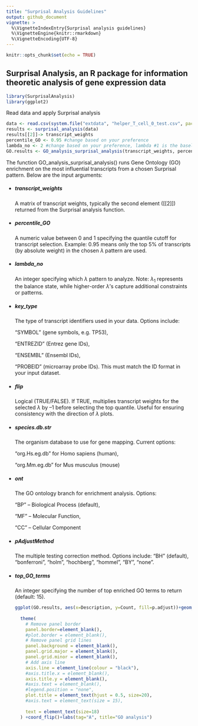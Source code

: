 ```yaml
---
title: "Surprisal Analysis Guidelines"
output: github_document
vignette: >
  %\VignetteIndexEntry{Surprisal analysis guidelines}
  %\VignetteEngine{knitr::rmarkdown}
  %\VignetteEncoding{UTF-8}
---
```



```r
knitr::opts_chunk$set(echo = TRUE)
```

## Surprisal Analysis, an R package for information theoretic analysis of gene expression data


```r
library(SurprisalAnalysis)
library(ggplot2)
```


Read data and apply Surprisal analysis

```r
data <- read.csv(system.file("extdata", "helper_T_cell_0_test.csv", package = "SurprisalAnalysis"), header=TRUE)
results <- surprisal_analysis(data)
results[[2]]-> transcript_weights
percentile_GO <- 0.95 #change based on your preference
lambda_no <- 2 #change based on your preference, lambda #1 is the baseline state
GO.results <- GO_analysis_surprisal_analysis(transcript_weights, percentile_GO, lambda_no, key_type = "SYMBOL", flip = FALSE, species.db.str =  "org.Mm.eg.db", top_GO_terms=15)
```
The function GO_analysis_surprisal_analysis() runs Gene Ontology (GO) enrichment on the most influential transcripts from a chosen Surprisal pattern. Below are the input arguments:

<ul>
<li><h5>transcript_weights</h5>
A matrix of transcript weights, typically the second element ([[2]]) returned from the Surprisal analysis function.</li>

<li><h5>percentile_GO</h5>
A numeric value between 0 and 1 specifying the quantile cutoff for transcript selection.
Example: 0.95 means only the top 5% of transcripts (by absolute weight) in the chosen $\lambda$ pattern are used.</li>

<li><h5>lambda_no</h5>
An integer specifying which $\lambda$ pattern to analyze.
Note: $\lambda_1$ represents the balance state, while higher-order $\lambda$’s capture additional constraints or patterns.</li>

<li><h5>key_type</h5>
The type of transcript identifiers used in your data. Options include:

"SYMBOL" (gene symbols, e.g. TP53),

"ENTREZID" (Entrez gene IDs),

"ENSEMBL" (Ensembl IDs),

"PROBEID" (microarray probe IDs). This must match the ID format in your input dataset.</li>

<li><h5>flip</h5>

Logical (TRUE/FALSE). If TRUE, multiplies transcript weights for the selected $\lambda$ by –1 before selecting the top quantile.
Useful for ensuring consistency with the direction of $\lambda$ plots.
</li>

<li>
<h5>species.db.str</h5>
The organism database to use for gene mapping. Current options:

"org.Hs.eg.db" for Homo sapiens (human),

"org.Mm.eg.db" for Mus musculus (mouse)</li>

<li><h5>ont</h5>
The GO ontology branch for enrichment analysis. Options:

"BP" – Biological Process (default),

"MF" – Molecular Function,

"CC" – Cellular Component</li>

<li><h5>pAdjustMethod</h5>
The multiple testing correction method. Options include: "BH" (default), "bonferroni", "holm", "hochberg", "hommel", "BY", "none".</li>

<li><h5>top_GO_terms</h5>
An integer specifying the number of top enriched GO terms to return (default: 15).</li>




```r

ggplot(GO.results, aes(x=Description, y=Count, fill=p.adjust))+geom_bar(stat="identity")+scale_fill_gradient(low = "#790915", high = "#062c5c")+theme_minimal()+
  
  theme(
    # Remove panel border
    panel.border=element_blank(),  
    #plot.border = element_blank(),
    # Remove panel grid lines
    panel.background = element_blank(),
    panel.grid.major = element_blank(),
    panel.grid.minor = element_blank(),
    # Add axis line
    axis.line = element_line(colour = "black"),
    #axis.title.x = element_blank(),
    axis.title.y = element_blank(),
    #axis.text = element_blank(),
    #legend.position = "none",
    plot.title = element_text(hjust = 0.5, size=20),
    #axis.text = element_text(size = 15),
    
    text = element_text(size=18)
  ) +coord_flip()+labs(tag="A", title="GO analysis")


```



































